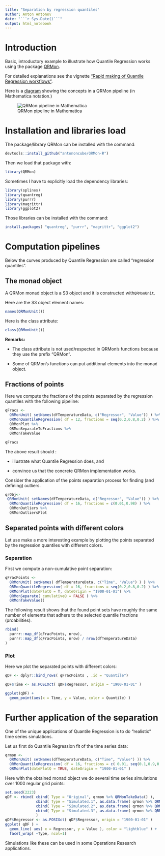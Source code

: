 ```yaml
---
title: "Separation by regression quantiles"
author: Anton Antonov
date: "```r Sys.Date()```"
output: html_notebook
---
```


# Introduction

Basic, introductory example to illustrate how Quantile Regression works using the package 
[QRMon](https://github.com/antononcube/QRMon-R).

For detailed explanations see the vignette 
["Rapid making of Quantile Regression workflows"](https://htmlpreview.github.io/?https://github.com/antononcube/QRMon-R/blob/master/notebooks/rapid-making-of-qr-workflows.html).

Here is a 
[diagram](https://github.com/antononcube/MathematicaForPrediction/raw/master/MarkdownDocuments/Diagrams/A-monad-for-Quantile-Regression-workflows/QRMon-pipeline.jpg)
showing the concepts in a QRMon pipeline (in Mathematica notation.)

![QRMon pipeline in Mathematica](https://github.com/antononcube/MathematicaForPrediction/raw/master/MarkdownDocuments/Diagrams/A-monad-for-Quantile-Regression-workflows/QRMon-pipeline.jpg)

# Installation and libraries load

The package/library QRMon can be installed with the command:

```r
devtools::install_github("antononcube/QRMon-R")
```
Then we load that package with:

```r
library(QRMon)
```

Sometimes I have to explicitly load the dependency libraries:

```r
library(splines)
library(quantreg)
library(purrr)
library(magrittr)
library(ggplot2)
```

Those libraries can be installed with the command:

```r
install.packages( "quantreg", "purrr", "magrittr", "ggplot2")
```


# Computation pipelines

Below the curves produced by Quantile Regression are called "regression quantiles".

## The monad object

A QRMon monad object is a S3 object and it is constructed with`QRMonUnit`.

Here are the S3 object element names: 

```r
names(QRMonUnit())
```

Here is the class attribute:

```r
class(QRMonUnit())
```

**Remarks:**

- The class attribute is not used/respected in QRMon's functions because they use the prefix "QRMon".

- Some of QRMon's functions can put additional elements into the monad object.

## Fractions of points 

Here we compute the fractions of the points separated by the regression quantiles with 
the following pipeline:

```r
qFracs <-
  QRMonUnit( setNames(dfTemperatureData, c("Regressor", "Value")) ) %>%  # Get data
  QRMonQuantileRegression( df = 12, fractions = seq(0.2,0.8,0.2) ) %>%   # Quantile Regression with B-splines
  QRMonPlot %>%                                                          # Plot data and regression quantiles
  QRMonSeparateToFractions %>%                                           # Separate the points and find fractions
  QRMonTakeValue                                                         # Take the value of the monad object
```


```r
qFracs
```

The above result should :

- illustrate what Quantile Regression does, and

- convince us that the concrete QRMon implementation works.

Consider the application of the points separation process for finding (and defining) outliers.

```r
qrObj<-
 QRMonUnit( setNames(dfTemperatureData, c("Regressor", "Value")) ) %>%
  QRMonQuantileRegression( df = 16, fractions = c(0.01,0.98) ) %>% 
  QRMonOutliers %>% 
  QRMonOutliersPlot
```

## Separated points with different colors 

Let use make a more interesting example by plotting the points separated by the regression quantiles
with different colors.

### Separation

First we compute a non-cumulative point separation:

```r
qFracPoints <-
  QRMonUnit( setNames( dfTemperatureData, c("Time", "Value") ) ) %>%
  QRMonQuantileRegression( df = 16, fractions = seq(0.2,0.8,0.2) ) %>%
  QRMonPlot(datePlotQ = T, dateOrigin = "1900-01-01") %>%               # Make a date-axis plot
  QRMonSeparate( cumulativeQ = FALSE ) %>%                              # Non-cumulative point sets
  QRMonTakeValue()
```

The following result shows that the found point sets have roughly the same number of elements that adhere 
to the selected quantile fractions (proabilities).

```r
rbind(
  purrr::map_df(qFracPoints, nrow),
  purrr::map_df(qFracPoints, nrow) / nrow(dfTemperatureData)
)
```

### Plot

Here we plot the separated points with different colors:

```r
qDF <- dplyr::bind_rows( qFracPoints , .id = "Quantile")

qDF$Time <- as.POSIXct( qDF$Regressor, origin = "1900-01-01" )

ggplot(qDF) + 
  geom_point(aes(x = Time, y = Value, color = Quantile) )
```

# Further application of the separation

One of the unique applications of Quantile Regression is to do "realistic" time series simulations. 

Let us first do Quantile Regression fit of the time series data:

```r
qrmon <-
  QRMonUnit( setNames(dfTemperatureData, c("Time", "Value") )) %>% 
  QRMonQuantileRegression( df = 16, fractions = c( 0.01, seq(0.1,0.9,0.1), 0.99) ) %>% 
  QRMonPlot(datePlotQ = TRUE, dateOrigin = "1900-01-01" )
```

Here with the obtained monad object we do several time series simulations over 1000 regular grid points:

```r
set.seed(2223)
qDF <- rbind( cbind( Type = "Original", qrmon %>% QRMonTakeData() ),
              cbind( Type = "Simulated.1", as.data.frame( qrmon %>% QRMonSimulate(1000) %>% QRMonTakeValue() )),
              cbind( Type = "Simulated.2", as.data.frame( qrmon %>% QRMonSimulate(1000) %>% QRMonTakeValue() )),
              cbind( Type = "Simulated.3", as.data.frame( qrmon %>% QRMonSimulate(1000) %>% QRMonTakeValue() ))
              )
qDF$Regressor <- as.POSIXct( qDF$Regressor, origin = "1900-01-01" )
ggplot( qDF ) +
  geom_line( aes( x = Regressor, y = Value ), color = "lightblue" ) +
  facet_wrap( ~Type, ncol=1)
```

Simulations like these can be used in some Operations Research applications.

